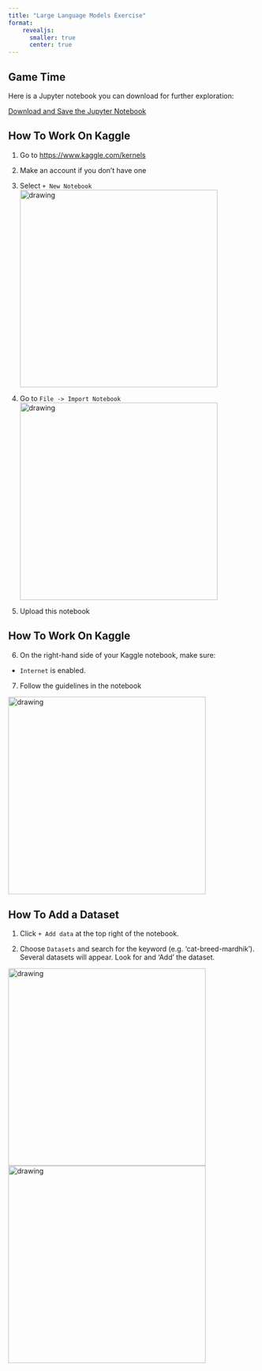 ```yaml
---
title: "Large Language Models Exercise"
format: 
    revealjs:
      smaller: true
      center: true
---
```


## Game Time

Here is a Jupyter notebook you can download for further exploration:

[Download and Save the Jupyter Notebook](https://github.com/kvarada/Intro-to-ML-workshop-2024/blob/main/website/slides/downloads/exercise-03-language-model.ipynb)


## How To Work On Kaggle

1. Go to [https://www.kaggle.com/kernels](https://www.kaggle.com/kernels)
2. Make an account if you don't have one
3. Select `+ New Notebook`
<img src="img/create_notebook.png" alt="drawing" width="400"/>

4. Go to `File -> Import Notebook`
<img src="img/import_notebook.png" alt="drawing" width="400"/>

5. Upload this notebook

## How To Work On Kaggle

6. On the right-hand side of your Kaggle notebook, make sure:
  - `Internet` is enabled.
  
7. Follow the guidelines in the notebook

<img src="img/notebook_options2.png" alt="drawing" width="400"/>


## How To Add a Dataset

1. Click `+ Add data` at the top right of the notebook.

2. Choose `Datasets` and search for the keyword (e.g. 'cat-breed-mardhik'). Several datasets will appear. Look for and 'Add' the dataset.

<img src="img/add_data1.png" alt="drawing" width="400"/>
<img src="img/add_data2.png" alt="drawing" width="400"/>